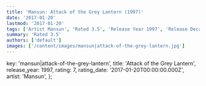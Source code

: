 ```yaml
---
title: 'Mansun: Attack of the Grey Lantern (1997)'
date: '2017-01-20'
lastmod: '2017-01-20'
tags: ['Artist Mansun', 'Rated 3.5', 'Release Year 1997', 'Release Decade 1990']
summary: 'Rated 3.5'
authors: ['default']
images: ['/content/images/mansun|attack-of-the-grey-lantern.jpg']
---
```


  key: 'mansun|attack-of-the-grey-lantern',
  title: 'Attack of the Grey Lantern',
  release_year: 1997,
  rating: 7,
  rating_date: '2017-01-20T00:00:00.000Z',
  artist: 'Mansun',
};

<MusicRating data={data} />

